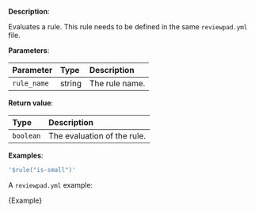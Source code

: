 
**Description**:

Evaluates a rule. This rule needs to be defined in the same `reviewpad.yml` file.

**Parameters**:

| Parameter   | Type   | Description    |
| :---------- | :----- | :------------- |
| `rule_name` | string | The rule name. |

**Return value**:

| Type      | Description                 |
| :-------- | :-------------------------- |
| `boolean` | The evaluation of the rule. |

**Examples**:

```yml
'$rule("is-small")'
```

A `reviewpad.yml` example:

<CodeBlock language="yml">{Example}</CodeBlock>
